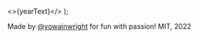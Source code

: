   <>{yearText}</>
);

<section>

Made by [@yowainwright](https://github.com/yowainwright) for fun with passion! MIT, 2022<Year />

</section>
